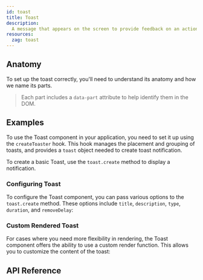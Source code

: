 ```yaml
---
id: toast
title: Toast
description:
  A message that appears on the screen to provide feedback on an action.
resources:
  zag: toast
---
```


<ComponentPreview id="Toast" />

## Anatomy

To set up the toast correctly, you'll need to understand its anatomy and how we
name its parts.

> Each part includes a `data-part` attribute to help identify them in the DOM.

<Anatomy id="toast" />

## Examples

To use the Toast component in your application, you need to set it up using the
`createToaster` hook. This hook manages the placement and grouping of toasts,
and provides a `toast` object needed to create toast notification.

To create a basic Toast, use the `toast.create` method to display a
notification.

<Example id="basic" />

### Configuring Toast

To configure the Toast component, you can pass various options to the
`toast.create` method. These options include `title`, `description`, `type`,
`duration`, and `removeDelay`:

<Example id="customized" />

### Custom Rendered Toast

For cases where you need more flexibility in rendering, the Toast component
offers the ability to use a custom render function. This allows you to customize
the content of the toast:

<Example id="customRender" />

## API Reference

<ComponentTypes id="toast" />
